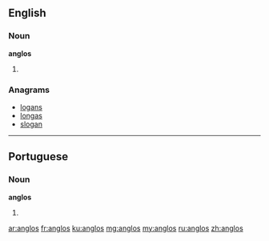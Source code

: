 {{also|angļos}}
==English==

===Noun===
'''anglos'''

# {{plural of|anglo}}

===Anagrams===
* [[logans#English|logans]]
* [[longas#English|longas]]
* [[slogan#English|slogan]]

----

==Portuguese==

===Noun===
'''anglos''' {{m}}

# {{plural of|anglo|lang=pt}}

[[ar:anglos]]
[[fr:anglos]]
[[ku:anglos]]
[[mg:anglos]]
[[my:anglos]]
[[ru:anglos]]
[[zh:anglos]]